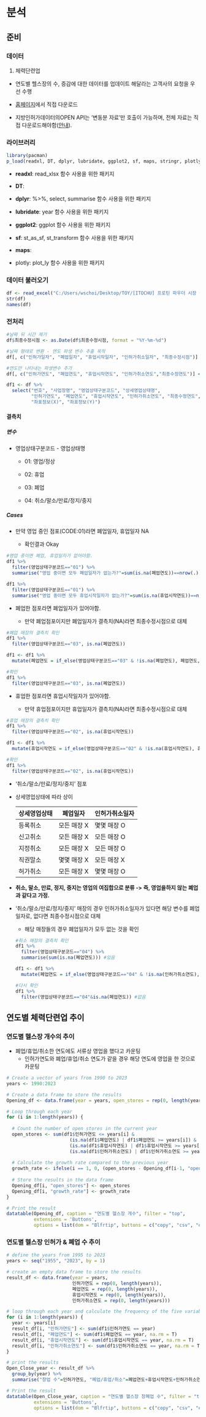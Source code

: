 # 분석

## 준비

### 데이터

1.  체력단련업

-   연도별 헬스장의 수, 증감에 대한 데이터를 업데이트 해달라는 고객사의 요청을 우선 수행

-   [홈페이지](https://www.localdata.go.kr/devcenter/dataDown.do?menuNo=20001)에서 직접 다운로드

-   지방인허가데이터의OPEN API는 '변동분 자료'만 호출이 가능하며, 전체 자료는 직접 다운로드해야함([안내](https://www.localdata.go.kr/devcenter/apiGuide.do?menuNo=20002)).

### 라이브러리

```r
library(pacman)
p_load(readxl, DT, dplyr, lubridate, ggplot2, sf, maps, stringr, plotly)
```

-   **readxl**: read_xlsx 함수 사용을 위한 패키지

-   **DT**:

-   **dplyr**: %\>%, select, summarise 함수 사용을 위한 패키지

-   **lubridate**: year 함수 사용을 위한 패키지

-   **ggplot2**: ggplot 함수 사용을 위한 패키지

-   **sf**: st_as_sf, st_transform 함수 사용을 위한 패키지

-   **maps**:

-   plotly: plot_ly 함수 사용을 위한 패키지

### 데이터 불러오기

```r
df <- read_excel("C:/Users/wschoi/Desktop/TOY/[ITOCHU] 프로틴 파우더 시장 이해를 위한 소비자조사/지방인허가데이터/체력단련업_230409.xlsx")
str(df)
names(df)
```

### 전처리

```r
#날짜 뒤 시간 제거 
df$최종수정시점 <- as.Date(df$최종수정시점, format = "%Y-%m-%d")

#날짜 형태로 변환 - 연도 파생 변수 추출 목적
df[, c("인허가일자", "폐업일자", "휴업시작일자", "인허가취소일자", "최종수정시점")] <- lapply(df[, c("인허가일자", "폐업일자", "휴업시작일자", "인허가취소일자","최종수정시점")], as.Date)

#연도만 나타내는 파생변수 추가
df[, c("인허가연도", "폐업연도", "휴업시작연도", "인허가취소연도","최종수정연도")] <- lapply(df[, c("인허가일자", "폐업일자", "휴업시작일자", "인허가취소일자","최종수정시점")], year) 
```

```r
df1 <- df %>% 
  select("번호", "사업장명", "영업상태구분코드", "상세영업상태명",  
         "인허가연도", "폐업연도", "휴업시작연도", "인허가취소연도", "최종수정연도",
         "좌표정보(X)", "좌표정보(Y)")
```

#### 결측치

##### 변수

-   영업상태구분코드 - 영업상태명

    -   01: 영업/정상

    -   02: 휴업

    -   03: 폐업

    -   04: 취소/말소/만료/정지/중지

##### Cases

-   만약 영업 중인 점포(CODE:01)라면 폐업일자, 휴업일자 NA

    -   확인결과 Okay

```r
#영업 중이면 폐업, 휴업일자가 없어야함.
df1 %>% 
  filter(영업상태구분코드=="01") %>%
  summarise("영업 중이면 모두 폐업일자가 없는가?"=sum(is.na(폐업연도))==nrow(.)) #없음

df1 %>% 
  filter(영업상태구분코드=="01") %>%
  summarise("영업 중이면 모두 휴업시작일자가 없는가?"=sum(is.na(휴업시작연도))==nrow(.)) #없음
```

-   폐업한 점포라면 폐업일자가 있어야함.

    -   만약 폐업점포이지만 폐업일자가 결측치(NA)라면 최종수정시점으로 대체

```r
#폐업 매장의 결측치 확인
df1 %>%
  filter(영업상태구분코드=="03", is.na(폐업연도))

df1 <- df1 %>%
  mutate(폐업연도 = if_else(영업상태구분코드=="03" & !is.na(폐업연도), 폐업연도, if_else(영업상태구분코드=="03" & is.na(폐업연도), 최종수정연도, NA)))

#확인
df1 %>%
  filter(영업상태구분코드=="03", is.na(폐업연도))
```

-   휴업한 점포라면 휴업시작일자가 있어야함.

    -   만약 휴업점포이지만 휴업일자가 결측치(NA)라면 최종수정시점으로 대체

```r
#휴업 매장의 결측치 확인
df1 %>% 
  filter(영업상태구분코드=="02", is.na(휴업시작연도))

df1 <- df1 %>%
  mutate(휴업시작연도 = if_else(영업상태구분코드=="02" & !is.na(휴업시작연도), 휴업시작연도, if_else(영업상태구분코드=="02" & is.na(휴업시작연도), 최종수정연도, NA)))

#확인
df1 %>% 
  filter(영업상태구분코드=="02", is.na(휴업시작연도))
```

-   '취소/말소/만료/정지/중지' 점포

-   상세영업상태에 따라 상이

    | 상세영업상태 | 폐업일자    | 인허가취소일자 |
    |--------------|-------------|----------------|
    | 등록취소     | 모든 매장 X | 몇몇 매장 O    |
    | 신고취소     | 모든 매장 X | 모든 매장 O    |
    | 지정취소     | 모든 매장 X | 모든 매장 O    |
    | 직권말소     | 몇몇 매장 X | 모든 매장 X    |
    | 허가취소     | 모든 매장 X | 몇몇 매장 O    |

-   **취소, 말소, 만료, 정지, 중지는 영업의 여집합으로 분류 -\> 즉, 영업을하지 않는 폐업과 같다고 가정.**

-   '취소/말소/만료/정지/중지' 매장의 경우 인허가취소일자가 있다면 해당 변수를 폐업일자로, 없다면 최종수정시점으로 대체

    -   해당 매장들의 경우 폐업일자가 모두 없는 것을 확인

    ```r
    #취소 매장의 결측치 확인
    df1 %>% 
      filter(영업상태구분코드=="04") %>% 
      summarise(sum(is.na(폐업연도))) #있음

    df1 <- df1 %>%
      mutate(폐업연도 = if_else(영업상태구분코드=="04" & !is.na(인허가취소연도), 인허가취소연도, if_else(영업상태구분코드=="04" & is.na(인허가취소연도), 최종수정연도, NA)))

    #다시 확인
    df1 %>% 
      filter(영업상태구분코드=="04"&is.na(폐업연도)) #없음
    ```

## 연도별 체력단련업 추이

### 연도별 헬스장 개수의 추이

-   폐업/휴업/취소한 연도에도 서류상 영업을 했다고 카운팅
    -   인허가연도와 폐업/휴업/취소 연도가 같을 경우 해당 연도에 영업을 한 것으로 카운팅

```r
# Create a vector of years from 1990 to 2023
years <- 1990:2023

# Create a data frame to store the results
Opening_df <- data.frame(year = years, open_stores = rep(0, length(years)))

# Loop through each year
for (i in 1:length(years)) {
  
  # Count the number of open stores in the current year
  open_stores <- sum(df1$인허가연도 <= years[i] &
                       (is.na(df1$폐업연도) | df1$폐업연도 >= years[i]) &
                       (is.na(df1$휴업시작연도) | df1$휴업시작연도 >= years[i]) & 
                       (is.na(df1$인허가취소연도) | df1$인허가취소연도 >= years[i]))
  
  # Calculate the growth rate compared to the previous year
  growth_rate <- ifelse(i == 1, 0, (open_stores - Opening_df[i-1, "open_stores"])/Opening_df[i-1, "open_stores"] * 100)
  
  # Store the results in the data frame
  Opening_df[i, "open_stores"] <- open_stores
  Opening_df[i, "growth_rate"] <- growth_rate
}

# Print the result
datatable(Opening_df, caption = "연도별 헬스장 개수", filter = "top", 
          extensions = 'Buttons', 
          options = list(dom = "Blfrtip", buttons = c("copy", "csv", "excel", "pdf")))
```

### 연도별 헬스장 인허가 & 폐업 수 추이

```r
# define the years from 1995 to 2023
years <- seq("1955", "2023", by = 1)

# create an empty data frame to store the results
result_df <- data.frame(year = years,
                        인허가연도 = rep(0, length(years)),
                        폐업연도 = rep(0, length(years)),
                        휴업시작연도 = rep(0, length(years)),
                        인허가취소연도 = rep(0, length(years)))

# loop through each year and calculate the frequency of the five variables
for (i in 1:length(years)) {
  year <- years[i]
  result_df[i, "인허가연도"] <- sum(df1$인허가연도 == year)
  result_df[i, "폐업연도"] <- sum(df1$폐업연도 == year, na.rm = T)
  result_df[i, "휴업시작연도"] <- sum(df1$휴업시작연도 == year, na.rm = T)
  result_df[i, "인허가취소연도"] <- sum(df1$인허가취소연도 == year, na.rm = T)
}

# print the results
Open_Close_year <- result_df %>% 
  group_by(year) %>%
  summarise("창업 수"=인허가연도, "폐업/휴업/취소"=폐업연도+휴업시작연도+인허가취소연도)

# Print the result
datatable(Open_Close_year, caption = "연도별 헬스장 창폐업 수", filter = "top",
          extensions = 'Buttons',
          options = list(dom = "Blfrtip", buttons = c("copy", "csv", "excel", "pdf")))
```

\
\
